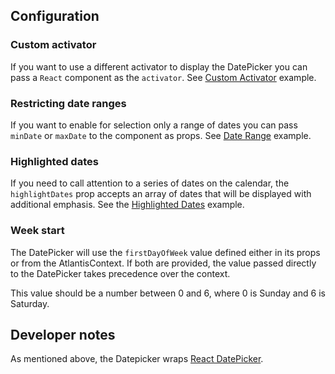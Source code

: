 ## Configuration

### Custom activator

If you want to use a different activator to display the DatePicker you can pass
a `React` component as the `activator`. See
[Custom Activator](../?path=/story/components-selections-datepicker-web--custom-activator)
example.

### Restricting date ranges

If you want to enable for selection only a range of dates you can pass `minDate`
or `maxDate` to the component as props. See
[Date Range](../?path=/story/components-selections-datepicker-web--min-date-max-date)
example.

### Highlighted dates

If you need to call attention to a series of dates on the calendar, the
`highlightDates` prop accepts an array of dates that will be displayed with
additional emphasis. See the
[Highlighted Dates](../?path=/story/components-selections-datepicker-web--restricted-date-range)
example.

### Week start

The DatePicker will use the `firstDayOfWeek` value defined either in its props
or from the AtlantisContext. If both are provided, the value passed directly to
the DatePicker takes precedence over the context.

This value should be a number between 0 and 6, where 0 is Sunday and 6 is
Saturday.

## Developer notes

As mentioned above, the Datepicker wraps
[React DatePicker](https://reactdatepicker.com/).
